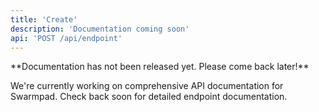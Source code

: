 ```yaml
---
title: 'Create'
description: 'Documentation coming soon'
api: 'POST /api/endpoint'
---
```


<Note>
  **Documentation has not been released yet. Please come back later!**
</Note>

We're currently working on comprehensive API documentation for Swarmpad. Check back soon for detailed endpoint documentation.